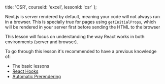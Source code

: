 
  title: 'CSR',
  courseId: 'excel',
  lessonId: 'csr'
};

Next.js is server rendered by default, meaning your code will not always run in a browser. This is specially true for pages using `getInitialProps`, which will be rendered in your server first before sending the HTML to the browser

This lesson will focus on understanding the way React works in both environments (server and browser).

To go through this lesson it's recommended to have a previous knowledge of:

- The basic lessons
- [React Hooks](https://reactjs.org/docs/hooks-intro.html)
- [Automatic Prerendering](https://nextjs.org/learn/excel/automatic-prerendering)

